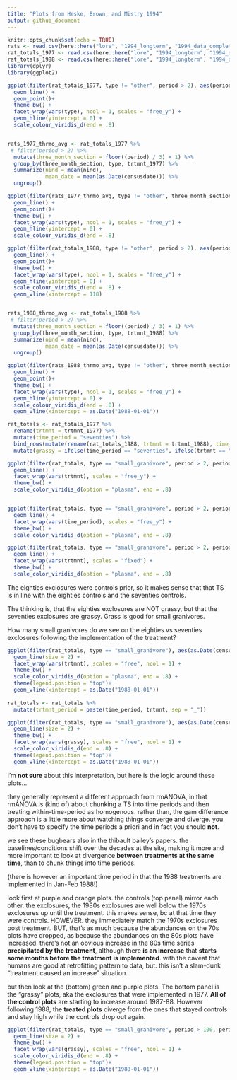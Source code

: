 ```yaml
---
title: "Plots from Heske, Brown, and Mistry 1994"
output: github_document
---
```


```r
knitr::opts_chunk$set(echo = TRUE)
rats <- read.csv(here::here("lore", "1994_longterm", "1994_data_complete.csv"), stringsAsFactors = F)
rat_totals_1977 <- read.csv(here::here("lore", "1994_longterm", "1994_data_statevars_1977.csv"), stringsAsFactors = F)
rat_totals_1988 <- read.csv(here::here("lore", "1994_longterm", "1994_data_statevars_1988.csv"), stringsAsFactors = F)
library(dplyr)
library(ggplot2)

```

```r


ggplot(filter(rat_totals_1977, type != "other", period > 2), aes(period, nind, color = trtmnt_1977)) +
  geom_line() +
  geom_point()+
  theme_bw() +
  facet_wrap(vars(type), ncol = 1, scales = "free_y") +
  geom_hline(yintercept = 0) +
  scale_colour_viridis_d(end = .8)


rats_1977_thrmo_avg <- rat_totals_1977 %>%
 # filter(period > 2) %>%
  mutate(three_month_section = floor((period) / 3) + 1) %>%
  group_by(three_month_section, type, trtmnt_1977) %>%
  summarize(nind = mean(nind),
            mean_date = mean(as.Date(censusdate))) %>%
  ungroup()

ggplot(filter(rats_1977_thrmo_avg, type != "other", three_month_section < 52), aes(mean_date, nind, color = trtmnt_1977)) +
  geom_line() +
  geom_point()+
  theme_bw() +
  facet_wrap(vars(type), ncol = 1, scales = "free_y") +
  geom_hline(yintercept = 0) +
  scale_colour_viridis_d(end = .8)

```

```r


ggplot(filter(rat_totals_1988, type != "other", period > 2), aes(period, nind, color = trtmnt_1988)) +
  geom_line() +
  geom_point()+
  theme_bw() +
  facet_wrap(vars(type), ncol = 1, scales = "free_y") +
  geom_hline(yintercept = 0) +
  scale_colour_viridis_d(end = .8) +
  geom_vline(xintercept = 118)


rats_1988_thrmo_avg <- rat_totals_1988 %>%
 # filter(period > 2) %>%
  mutate(three_month_section = floor((period) / 3) + 1) %>%
  group_by(three_month_section, type, trtmnt_1988) %>%
  summarize(nind = mean(nind),
            mean_date = mean(as.Date(censusdate))) %>%
  ungroup()

ggplot(filter(rats_1988_thrmo_avg, type != "other", three_month_section < 52), aes(mean_date, nind, color = trtmnt_1988)) +
  geom_line() +
  geom_point()+
  theme_bw() +
  facet_wrap(vars(type), ncol = 1, scales = "free_y") +
  geom_hline(yintercept = 0) +
  scale_colour_viridis_d(end = .8) +
  geom_vline(xintercept = as.Date("1988-01-01"))

```
```r

rat_totals <- rat_totals_1977 %>%
  rename(trtmnt = trtmnt_1977) %>%
  mutate(time_period = "seventies") %>%
  bind_rows(mutate(rename(rat_totals_1988, trtmnt = trtmnt_1988), time_period = "eighties")) %>%
  mutate(grassy = ifelse(time_period == "seventies", ifelse(trtmnt == "exclosure", TRUE, FALSE), FALSE))

ggplot(filter(rat_totals, type == "small_granivore", period > 2, period < 117), aes(period, nind, color = grassy)) +
  geom_line() +
  facet_wrap(vars(trtmnt), scales = "free_y") +
  theme_bw() +
  scale_color_viridis_d(option = "plasma", end = .8)


ggplot(filter(rat_totals, type == "small_granivore", period > 2, period < 117), aes(period, nind, color = trtmnt)) +
  geom_line() +
  facet_wrap(vars(time_period), scales = "free_y") +
  theme_bw() +
  scale_color_viridis_d(option = "plasma", end = .8)

ggplot(filter(rat_totals, type == "small_granivore", period > 2, period < 117), aes(period, nind, color = time_period)) +
  geom_line() +
  facet_wrap(vars(trtmnt), scales = "fixed") +
  theme_bw() +
  scale_color_viridis_d(option = "plasma", end = .8)

```

The eighties exclosures were controls prior, so it makes sense that that TS is in line with the eighties controls and the seventies controls. 

The thinking is, that the eighties exclosures are NOT grassy, but that the seventies exclosures are grassy. Grass is good for small granivores. 

How many small granivores do we see on the eighties vs seventies exclosures following the implementation of the treatment?


```r

ggplot(filter(rat_totals, type == "small_granivore"), aes(as.Date(censusdate), nind, color = time_period)) +
  geom_line(size = 2) +
  facet_wrap(vars(trtmnt), scales = "free", ncol = 1) +
  theme_bw() +
  scale_color_viridis_d(option = "plasma", end = .8) +
  theme(legend.position = "top")+
  geom_vline(xintercept = as.Date("1988-01-01"))
  
rat_totals <- rat_totals %>%
  mutate(trtmnt_period = paste(time_period, trtmnt, sep = "_"))

ggplot(filter(rat_totals, type == "small_granivore"), aes(as.Date(censusdate), nind, color= trtmnt, group = trtmnt_period)) +
  geom_line(size = 2) +
  theme_bw() +
  facet_wrap(vars(grassy), scales = "free", ncol = 1) +
  scale_color_viridis_d(end = .8) +
  theme(legend.position = "top")+
  geom_vline(xintercept = as.Date("1988-01-01"))
```

I'm **not sure** about this interpretation, but here is the logic around these plots...


they generally represent a different approach from rmANOVA, in that rmANOVA is (kind of) about chunking a TS into time periods and then treating within-time-period as homogenous. rather than, the gam difference approach is a little more about watching things converge and diverge. you don't have to specify the time periods a priori and in fact you should **not**. 

we see these bugbears also in the thibault bailey's papers. the baselines/conditions shift over the decades at the site, making it more and more important to look at divergence **between treatments at the same time**, than to chunk things into time periods.

(there is however an important time period in that the 1988 treatments are implemented in Jan-Feb 1988!)

look first at purple and orange plots. the controls (top panel) mirror each other. the exclosures, the 1980s exclosures are well below the 1970s exclosures up until the treatment. this makes sense, bc at that time they were controls. HOWEVER. they immediately match the 1970s exclosures post treatment. BUT, that's as much because the abundances on the 70s plots have dropped, as because the abundances on the 80s plots have increased. there's not an obvious increase in the 80s time series **precipitated by the treatment**, although there **is an increase** that **starts some months before the treatment is implemented**. with the caveat that humans are good at retrofitting pattern to data, but. this isn't a slam-dunk "treatment caused an increase" situation.

but then look at the (bottom) green and purple plots. The bottom panel is the "grassy" plots, aka the exclosures that were implemented in 1977. **All of the control plots** are starting to increase around 1987-88. However following 1988, the **treated plots** diverge from the ones that stayed controls and stay high while the controls drop out again. 


```r

ggplot(filter(rat_totals, type == "small_granivore", period > 100, period < 155), aes(as.Date(censusdate), nind, color= trtmnt, group = trtmnt_period)) +
  geom_line(size = 2) +
  theme_bw() +
  facet_wrap(vars(grassy), scales = "free", ncol = 1) +
  scale_color_viridis_d(end = .8) +
  theme(legend.position = "top")+
  geom_vline(xintercept = as.Date("1988-01-01"))

```